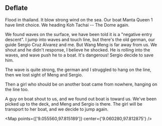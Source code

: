 
## Deflate

Flood in thailand. It blow strong wind on the sea. Our boat Manta Queen 1 have limit choice.
We heading Koh Tachai -- The Dome again.

We found waves on the surface, we have been told it is a "negative entry descent".
I jump into waves and touch line, but there's the old german, our guide Sergio Cruz Alvarez and me.
But Wang Meng is far away from us. We shout and he didn't response, I believe he shocked.
He is rolling into the waves, and wave push he to a boat.
It's dangerous! Sergio decide to save him.

The wave is quite strong, the german and I struggled to hang on the line, then we lost sight of Meng and Sergio.

Then a girl who should be on another boat came from nowhere, hanging on the line too.

A guy on boat shout to us, and we found out boat is toward us.
We've been picked up to the deck, and Meng and Sergio is there.
The girl will be transport to her boat, and we decide to jump again.

<Map points={['9.055560,97.815189']} center={'9.060280,97.812875'} />
